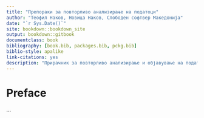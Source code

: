```yaml
--- 
title: "Препораки за повторливо анализирање на податоци"
author: "Теофил Наков, Новица Наков, Слободен софтвер Македонија"
date: "`r Sys.Date()`"
site: bookdown::bookdown_site
output: bookdown::gitbook
documentclass: book
bibliography: [book.bib, packages.bib, pckg.bib]
biblio-style: apalike
link-citations: yes
description: "Прирачник за повторливо анализирање и објавување на податоци. Дискутираме теми, процедури, и алатки од `R` екосистемот кои олеснуваат обработка на податоци со најдобрите и најбезбедни пракси и кои овозможуваат повторување на анализите со минимален труд од страна на надворешен корисник."
---
```


# Preface {-}

... 